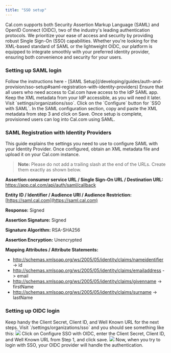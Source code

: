 ```yaml
---
title: "SSO setup"
---
```


Cal.com supports both Security Assertion Markup Language (SAML) and OpenID Connect (OIDC), two of the industry's leading authentication protocols. We prioritize your ease of access and security by providing robust Single Sign-On (SSO) capabilities. Whether you're looking for the XML-based standard of SAML or the lightweight OIDC, our platform is equipped to integrate smoothly with your preferred identity provider, ensuring both convenience and security for your users.

### Setting up SAML login

<Steps>
    <Step title="Create a SAML application with your Identity Provider (IdP)">
        Follow the instructions here - [SAML Setup](/developing/guides/auth-and-provision/sso-setup#saml-registration-with-identity-providers)
    </Step>
    <Step title="Configure access to the IdP SAML app">
        Ensure that all users who need access to Cal.com have access to the IdP SAML app.
    </Step>
    <Step title="Retrieve XML metadata from your IdP">
        Keep the XML metadata from your IdP accessible, as you will need it later.
    </Step>
    <Step title="Log in to your Organization Admin account">
        Visit `settings/organizations/sso`.
    </Step>
    <Step title="Configure SSO with SAML">
        Click on the `Configure` button for `SSO with SAML`.
    </Step>
    <Step title="Paste the XML metadata and Save">
        In the SAML configuration section, copy and paste the XML metadata from step 3 and click on Save.
    </Step>
    <Step title="Your users can now log into Cal using SAML">
        Once setup is complete, provisioned users can log into Cal.com using SAML.
    </Step>
</Steps>

### SAML Registration with Identity Providers

This guide explains the settings you need to use to configure SAML with your Identity Provider. Once configured, obtain an XML metadata file and upload it on your Cal.com instance.

> **Note:** Please do not add a trailing slash at the end of the URLs. Create them exactly as shown below.

**Assertion consumer service URL / Single Sign-On URL / Destination URL:** https://app.cal.com/api/auth/saml/callback

**Entity ID / Identifier / Audience URI / Audience Restriction:** [https://saml.cal.com](https://saml.cal.com)

**Response:** Signed

**Assertion Signature:** Signed

**Signature Algorithm:** RSA-SHA256

**Assertion Encryption:** Unencrypted

**Mapping Attributes / Attribute Statements:**

- http://schemas.xmlsoap.org/ws/2005/05/identity/claims/nameidentifier -> id
- http://schemas.xmlsoap.org/ws/2005/05/identity/claims/emailaddress -> email
- http://schemas.xmlsoap.org/ws/2005/05/identity/claims/givenname -> firstName
- http://schemas.xmlsoap.org/ws/2005/05/identity/claims/surname -> lastName

### Setting up OIDC login

<Steps>
    <Step title="Gather necessary credentials">
        Keep handy the Client Secret, Client ID, and Well Known URL for the next steps.
    </Step>
    <Step title="Log in and go to Organization SSO Settings">
        Visit `/settings/organizations/sso` and you should see something like this:
        <img src="/images/i1600x900-8ufcUyCOVwV6_hdudno.png" />
    </Step>
    <Step title="Configure SSO with OIDC">
        Click on Configure SSO with OIDC, enter the Client Secret, Client ID, and Well Known URL from Step 1, and click save.
        <img src="/images/i1600x900-GN1NLgrcf5r4_tmhni3.png" />
    </Step>
    <Step title="Complete OIDC setup">
        Now, when you try to login with SSO, your OIDC provider will handle the authentication.
    </Step>
</Steps>
